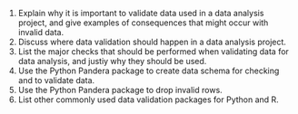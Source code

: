 1. Explain why it is important to validate data used in a data analysis project,
   and give examples of consequences that might occur with invalid data.
2. Discuss where data validation should happen in a data analysis project.
3. List the major checks that should be performed when validating data for data analysis, and justiy why they should be used.
4. Use the Python Pandera package to create data schema for checking and to validate data.
5. Use the Python Pandera package to drop invalid rows.
6. List other commonly used data validation packages for Python and R.
